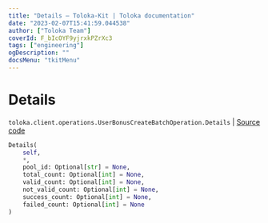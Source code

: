 ```yaml
---
title: "Details — Toloka-Kit | Toloka documentation"
date: "2023-02-07T15:41:59.044538"
author: ["Toloka Team"]
coverId: F_bIcOYF9yjrxkPZrXc3
tags: ["engineering"]
ogDescription: ""
docsMenu: "tkitMenu"
---
```


# Details
`toloka.client.operations.UserBonusCreateBatchOperation.Details` | [Source code](https://github.com/Toloka/toloka-kit/blob/v1.1.3/src/client/operations.py#L367)

```python
Details(
    self,
    *,
    pool_id: Optional[str] = None,
    total_count: Optional[int] = None,
    valid_count: Optional[int] = None,
    not_valid_count: Optional[int] = None,
    success_count: Optional[int] = None,
    failed_count: Optional[int] = None
)
```